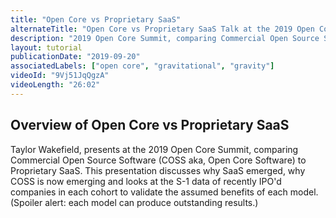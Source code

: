 ```yaml
---
title: "Open Core vs Proprietary SaaS"
alternateTitle: "Open Core vs Proprietary SaaS Talk at the 2019 Open Core Summit"
description: "2019 Open Core Summit, comparing Commercial Open Source Software (COSS aka, Open Core Software) to Proprietary SaaS."
layout: tutorial
publicationDate: "2019-09-20"
associatedLabels: ["open core", "gravitational", "gravity"]
videoId: "9Vj51JqQgzA"
videoLength: "26:02"
---
```


## Overview of Open Core vs Proprietary SaaS

Taylor Wakefield, presents at the 2019 Open Core Summit, comparing Commercial Open Source Software (COSS aka, Open Core
Software) to Proprietary SaaS. This presentation discusses why SaaS emerged, why COSS is now emerging and looks at the
S-1 data of recently IPO'd companies in each cohort to validate the assumed benefits of each model. (Spoiler alert: each
model can produce outstanding results.)

